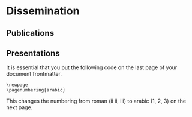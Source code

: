 # Dissemination {.unnumbered}

## Publications

## Presentations



It is essential that you put the following code on the last page of your document frontmatter.
```
\newpage
\pagenumbering{arabic}
```
This changes the numbering from roman (ii ii, iii) to arabic (1, 2, 3) on the next page.

\newpage
\pagenumbering{arabic}
